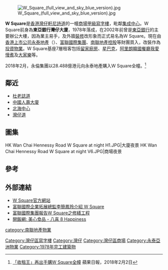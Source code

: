 {{coord|22.27817|114.17838|display=title}}
[[File:W_Square_(full_view_and_sky_blue_version).jpg|thumb]]

'''W Square'''是[[香港|香港]][[灣仔|灣仔]][[軒尼詩道|軒尼詩道]]的一幢[[商場|商場]][[甲級寫字樓|甲級寫字樓]]，毗鄰[[集成中心|集成中心]]。W Square前身為'''東亞銀行灣仔大廈'''，1978年落成，在2002年前曾是[[東亞銀行|東亞銀行]]的主要辦公大樓，因為業主易手，及外牆[[裝修|裝修]]改形象而正式易名為W Square。現在由[[香港上市公司|香港上市公司]][[永泰地產|永泰地產]]（{{hkex2|0369}}）、[[富聯國際集團|富聯國際集團]]、[[南聯地產控股|南聯地產控股]]等財團買入，改裝作為[[投資物業|投資物業]]。W Square基座7層租客包括[[留家廚房|留家廚房]]、[[星巴克|星巴克]]，[[阿里朗韓國餐廳|阿里朗韓國餐廳]][[我愛慢煮|我愛慢煮]]及[[大家樂|大家樂]]等。

2018年2月，永倫集團以28.488億港元向永泰地產購入W Square全幢。<ref>[https://hk.finance.appledaily.com/finance/daily/article/20180202/20293299 「收租王」再出手購W Square全幢] {{Wayback|url=https://hk.finance.appledaily.com/finance/daily/article/20180202/20293299 |date=20200515091340 }} 蘋果日報，2018年2月2日</ref>

== 鄰近 ==
* [[杜老誌道|杜老誌道]]
* [[中國人壽大廈|中國人壽大廈]]
* [[北海中心|北海中心]]
* [[灣仔道|灣仔道]]

==圖集==
<gallery>
HK Wan Chai Hennessy Road W Square at night H1.JPG|大廈夜景
HK Wan Chai Hennessy Road W Square at night V6.JPG|商場夜景
</gallery>

== 參考 ==
{{reflist}}

== 外部連結 ==
{{commonscat|W Square, Hong Kong}}
* [https://web.archive.org/web/20120922003447/http://www.wsquare.com.hk/ W Square官方網站]
* [http://paper.wenweipo.com/2008/03/14/ME0803140005.htm 富聯國際企業拓展總監李簡鳳玲介紹 W Square] {{Webarchive|url=https://archive.is/20130428131532/http://paper.wenweipo.com/2008/03/14/ME0803140005.htm |date=2013-04-28 }}
* [https://web.archive.org/web/20070505003312/http://hk.biz.yahoo.com/p/hk/review/index.html?s=0369 富聯國際集團報告W Square之修繕工程]
* [http://www.openrice.com/restaurant/sr2.htm?shopid=23262 開飯網: 美心食品 - 八喜 8 Happiness] {{Wayback|url=http://www.openrice.com/restaurant/sr2.htm?shopid=23262 |date=20130704183722 }}

{{永泰地產}}
[[Category:灣仔區寫字樓|Category:灣仔區寫字樓]]
[[Category:灣仔|Category:灣仔]]
[[Category:灣仔區商場|Category:灣仔區商場]]
[[category:南聯地產物業|category:南聯地產物業]]
[[Category:永泰亞洲物業|Category:永泰亞洲物業]]
[[Category:1978年完工建築物|Category:1978年完工建築物]]